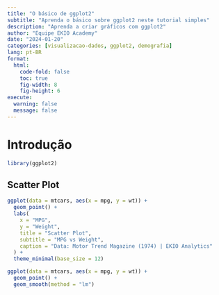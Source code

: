 ```yaml
---
title: "O básico de ggplot2"
subtitle: "Aprenda o básico sobre ggplot2 neste tutorial simples"
description: "Aprenda a criar gráficos com ggplot2"
author: "Equipe EKIO Academy"
date: "2024-01-20"
categories: [visualizacao-dados, ggplot2, demografia]
lang: pt-BR
format:
  html:
    code-fold: false
    toc: true
    fig-width: 8
    fig-height: 6
execute:
  warning: false
  message: false
---
```


# Introdução

```r
library(ggplot2)
```

## Scatter Plot


```r
ggplot(data = mtcars, aes(x = mpg, y = wt)) +
  geom_point() +
  labs(
    x = "MPG",
    y = "Weight",
    title = "Scatter Plot",
    subtitle = "MPG vs Weight",
    caption = "Data: Motor Trend Magazine (1974) | EKIO Analytics"
  ) +
  theme_minimal(base_size = 12)
```


```r
ggplot(data = mtcars, aes(x = mpg, y = wt)) +
  geom_point() +
  geom_smooth(method = "lm")
```
